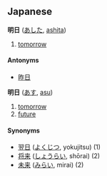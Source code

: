 == Japanese ==                                          
<!-- adverb? noun? -->
'''明日''' ([[あした]], [[ashita]])

# [[tomorrow]]

====Antonyms====
*[[昨日]]

<!-- adverb? noun? -->
'''明日''' ([[あす]], [[asu]])

# [[tomorrow]]
# [[future]]

<!-- not 100% sure how these related to the above two -->
====Synonyms====
* [[翌日]] ([[よくじつ]], yokujitsu) (1)
* [[将来]] ([[しょうらい]], shōrai) (2)
* [[未来]] ([[みらい]], mirai) (2)